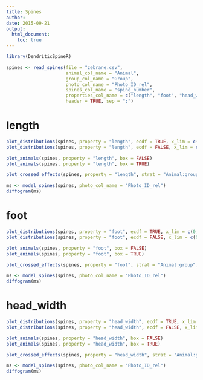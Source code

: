```yaml
---
title: Spines
author: 
date: 2015-09-21
output:
  html_document:
    toc: true
---
```


```r
library(DendriticSpineR)

spines <- read_spines(file = "zebrane.csv",
                      animal_col_name = "Animal",
                      group_col_name = "Group",
                      photo_col_name = "Photo_ID_rel",
                      spines_col_name = "spine_number",
                      properties_col_name = c("length", "foot", "head_width"),
                      header = TRUE, sep = ";")
```

# length 

```r
plot_distributions(spines, property = "length", ecdf = TRUE, x_lim = c(0, 2))
plot_distributions(spines, property = "length", ecdf = FALSE, x_lim = c(0, 2))

plot_animals(spines, property = "length", box = FALSE)
plot_animals(spines, property = "length", box = TRUE)

plot_crossed_effects(spines, property = "length", strat = "Animal:group", mixed = TRUE)

ms <- model_spines(spines, photo_col_name = "Photo_ID_rel")
diffogram(ms)
```

# foot 

```r
plot_distributions(spines, property = "foot", ecdf = TRUE, x_lim = c(0, 2))
plot_distributions(spines, property = "foot", ecdf = FALSE, x_lim = c(0, 2))

plot_animals(spines, property = "foot", box = FALSE)
plot_animals(spines, property = "foot", box = TRUE)

plot_crossed_effects(spines, property = "foot", strat = "Animal:group", mixed = TRUE)

ms <- model_spines(spines, photo_col_name = "Photo_ID_rel")
diffogram(ms)
```

# head_width 

```r
plot_distributions(spines, property = "head_width", ecdf = TRUE, x_lim = c(0, 2))
plot_distributions(spines, property = "head_width", ecdf = FALSE, x_lim = c(0, 2))

plot_animals(spines, property = "head_width", box = FALSE)
plot_animals(spines, property = "head_width", box = TRUE)

plot_crossed_effects(spines, property = "head_width", strat = "Animal:group", mixed = TRUE)

ms <- model_spines(spines, photo_col_name = "Photo_ID_rel")
diffogram(ms)
```

